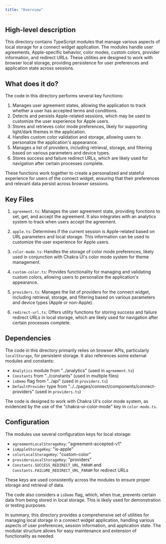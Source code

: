 ```yaml
---
title: "Overview"
---
```


## High-level description
This directory contains TypeScript modules that manage various aspects of local storage for a connect widget application. The modules handle user agreements, Apple-specific behavior, color modes, custom colors, provider information, and redirect URLs. These utilities are designed to work with browser local storage, providing persistence for user preferences and application state across sessions.

## What does it do?
The code in this directory performs several key functions:

1. Manages user agreement states, allowing the application to track whether a user has accepted terms and conditions.
2. Detects and persists Apple-related sessions, which may be used to customize the user experience for Apple users.
3. Stores and retrieves color mode preferences, likely for supporting light/dark themes in the application.
4. Handles custom color validation and storage, allowing users to personalize the application's appearance.
5. Manages a list of providers, including retrieval, storage, and filtering based on various parameters and device types.
6. Stores success and failure redirect URLs, which are likely used for navigation after certain processes complete.

These functions work together to create a personalized and stateful experience for users of the connect widget, ensuring that their preferences and relevant data persist across browser sessions.

## Key Files

1. `agreement.ts`: Manages the user agreement state, providing functions to set, get, and accept the agreement. It also integrates with an analytics system to track when users accept the agreement.

2. `apple.ts`: Determines if the current session is Apple-related based on URL parameters and local storage. This information can be used to customize the user experience for Apple users.

3. `color-mode.ts`: Handles the storage of color mode preferences, likely used in conjunction with Chakra UI's color mode system for theme management.

4. `custom-color.ts`: Provides functionality for managing and validating custom colors, allowing users to personalize the application's appearance.

5. `providers.ts`: Manages the list of providers for the connect widget, including retrieval, storage, and filtering based on various parameters and device types (Apple or non-Apple).

6. `redirect-url.ts`: Offers utility functions for storing success and failure redirect URLs in local storage, which are likely used for navigation after certain processes complete.

## Dependencies
The code in this directory primarily relies on browser APIs, particularly `localStorage`, for persistent storage. It also references some external modules and constants:

- `Analytics` module from "../analytics" (used in `agreement.ts`)
- `Constants` from "../constants" (used in multiple files)
- `isDemo` flag from "../api" (used in `providers.ts`)
- `DefaultProvider` type from "../../pages/connect/components/connect-providers" (used in `providers.ts`)

The code is designed to work with Chakra UI's color mode system, as evidenced by the use of the "chakra-ui-color-mode" key in `color-mode.ts`.

## Configuration
The modules use several configuration keys for local storage:

- `agreementLocalStorageKey`: "agreement-accepted-v1"
- `isAppleStorageKey`: "is-apple"
- `colorLocalStorageKey`: "custom-color"
- `providersLocalStorageKey`: "providers"
- `Constants.SUCCESS_REDIRECT_URL_PARAM` and `Constants.FAILURE_REDIRECT_URL_PARAM` for redirect URLs

These keys are used consistently across the modules to ensure proper storage and retrieval of data.

The code also considers a `isDemo` flag, which, when true, prevents certain data from being stored in local storage. This is likely used for demonstration or testing purposes.

In summary, this directory provides a comprehensive set of utilities for managing local storage in a connect widget application, handling various aspects of user preferences, session information, and application state. The modular structure allows for easy maintenance and extension of functionality as needed.